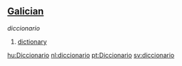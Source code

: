 ==[[Galician]]==

''diccionario''

# [[dictionary]]

[[hu:Diccionario]]
[[nl:diccionario]]
[[pt:Diccionario]]
[[sv:diccionario]]